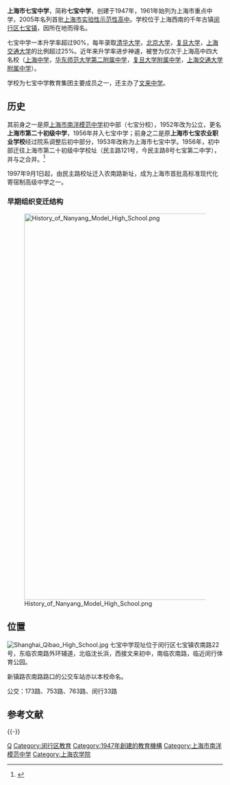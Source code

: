 {{Coord|31.15242|121.36309|source:openstreetmap|display=title}}
{{Infobox Highschool2
|name=上海市七宝中学
|logo=
|motto=求   实
|established=1947年
|type=上海市实验性示范性高级中学
|principal=朱越
|country=中国
|city=上海市
|address=闵行区农南路22号
|campus=146.7亩
|website={{URL|http://qbzx.icampus.cn/}}
}}
'''上海市七宝中学'''，简称'''七宝中学'''，创建于1947年，1961年始列为上海市重点中学，2005年名列首批[[上海市实验性示范性高中|上海市实验性示范性高中]]。学校位于上海西南的千年古镇[[闵行区|闵行区]][[七宝镇|七宝镇]]，因所在地而得名。

七宝中学一本升学率超过90%，每年录取[[清华大学|清华大学]]，[[北京大学|北京大学]]，[[复旦大学|复旦大学]]，[[上海交通大学|上海交通大学]]的比例超过25%。近年来升学率进步神速，被誉为仅次于上海高中四大名校（[[上海中学|上海中学]]，[[华东师范大学第二附属中学|华东师范大学第二附属中学]]，[[复旦大学附属中学|复旦大学附属中学]]，[[上海交通大学附属中学|上海交通大学附属中学]]）。

学校为七宝中学教育集团主要成员之一，还主办了[[文来中学|文来中学]]。

== 历史 ==

其前身之一是原[[上海市南洋模范中学|上海市南洋模范中学]]初中部（七宝分校），1952年改为公立，更名'''上海市第二十初级中学'''，1956年并入七宝中学；前身之二是原'''上海市七宝农业职业学校'''经过院系调整后初中部分，1953年改称为上海市七宝中学。1956年，初中部迁往上海市第二十初级中学校址（民主路121号，今民主路8号七宝第二中学），并与之合并。<ref>{{Cite book|title=闵行区地名志|author1=汪祖超|author2=沈金荣|author3=包妙祥|author4=何正渝|author5=俞建源|publisher=上海市社会科学院出版社|year=2000|isbn=7-80618-780-4|location=上海|pages=284-285|url=http://d.wanfangdata.com.cn/LocalChronicleItem/2844504|access-date=2018-03-31|archive-date=2017-10-03|archive-url=https://web.archive.org/web/20171003230106/http://d.wanfangdata.com.cn/LocalChronicleItem/2844504|dead-url=no}}</ref>

1997年9月1日起，由民主路校址迁入农南路新址，成为上海市首批高标准现代化寄宿制高级中学之一。

===早期组织变迁结构===
[[File:History_of_Nanyang_Model_High_School.png|900px]]

== 位置 ==
[[File:Shanghai_Qibao_High_School.jpg|thumb]]
七宝中学现址位于闵行区七宝镇农南路22号，东临农南路外环辅道，北临沈长浜，西接文来初中，南临农南路，临近闵行体育公园。

新镇路农南路路口的公交车站亦以本校命名。

公交：173路、753路、763路、闵行33路

==参考文献==
{{Reflist}}

{{-}}
{{上海市实验性示范性高中}}
{{C20慕课联盟}}
{{七宝中学教育集团}}

[[Category:上海中等教育|Q]]
[[Category:闵行区教育|Category:闵行区教育]]
[[Category:1947年創建的教育機構|Category:1947年創建的教育機構]]
[[Category:上海市南洋模范中学|Category:上海市南洋模范中学]]
[[Category:上海农学院|Category:上海农学院]]